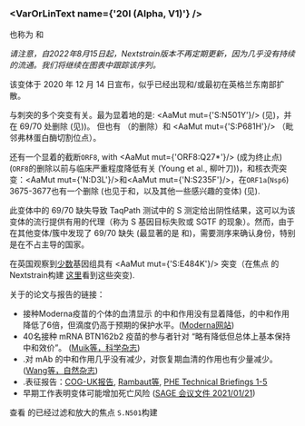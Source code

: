 

<MdxContent filepath="clusters/VoCHeader.mdx" />

### <VarOrLinText name={'20I (Alpha, V1)'} />
也称为 <VarOrLin name="20I (Alpha, V1)" invert={true} />和<Who name="Alpha" />

_请注意，自2022年8月15日起，Nextstrain版本不再定期更新，因为几乎没有持续的流通。我们将继续在图表中跟踪该序列。_

该变体于 2020 年 12 月 14 日宣布，似乎已经出现和/或最初在英格兰东南部扩散。

<VarOrLin name="20I (Alpha, V1)"/>与刺突的多个突变有关。最为显着地的是: <AaMut mut={'S:N501Y'}/> (见<Mut name="S:N501"/>)，并在 69/70 处删除 (见<Mut name="S:H69-"/>))。
但也有 <Mut name="S:Y144-"/>（的删除）和 <AaMut mut={'S:P681H'}/> （毗邻弗林蛋白酶切割位点）。

还有一个显着的截断<code>ORF8</code>, with <AaMut mut={'ORF8:Q27*'}/> (成为终止点) (<code>ORF8</code>的删除以前与临床严重程度降低有关 (<LinkExternal href="https://www.thelancet.com/article/S0140-6736(20)31757-8/fulltext">Young et al., 柳叶刀</LinkExternal>))，和核衣壳突变：<AaMut mut={'N:D3L'}/>和<AaMut mut={'N:S235F'}/>，在<code>ORF1a</code>(<code>Nsp6</code>) 3675-3677也有一个删除 (也见于<VarOrLin name="20H (Beta, V2)" prefix=""/>和<VarOrLin name="20J (Gamma, V3)" prefix=""/>，以及其他一些感兴趣的变体) (见<Mut name="ORF1a:S3675"/>).

此变体中的 69/70 缺失导致 TaqPath 测试中的 S 测定给出阴性结果，这可以为该变体的流行提供有用的代理（称为 S 基因目标失败或 SGTF 的现象）。然而，由于在其他变体/簇中发现了 69/70 缺失 (最显著的是 <VarOrLin name="20A/S:439K"/>和<Mut name="S:Y453F"/>)，需要测序来确认身份，特别是在<VarOrLin name="20I (Alpha, V1)" prefix=""/>不占主导的国家。

在英国观察到[少数](https://assets.publishing.service.gov.uk/government/uploads/system/uploads/attachment_data/file/957504/Variant_of_Concern_VOC_202012_01_Technical_Briefing_5_England.pdf)<VarOrLin name="20I (Alpha, V1)" prefix=""/>基因组具有 <AaMut mut={'S:E484K'}/> 突变（在焦点 <Mut name="S:E484"/>的Nextstrain构建 [这里](https://nextstrain.org/groups/neherlab/ncov/S.E484?c=gt-S_484&gt=S.484K&label=clade:20I%20%28Alpha,%20V1%29)看到这些突变).

关于<VarOrLin name="20I (Alpha, V1)" prefix=""/>的论文与报告的链接：
- 接种Moderna疫苗的个体的血清显示 <VarOrLin name="20I (Alpha, V1)" prefix=""/> 的中和作用没有显着降低，<VarOrLin name="20H (Beta, V2)" prefix=""/>的中和作用降低了6倍，但滴度仍高于预期的保护水平。([Moderna网站](https://investors.modernatx.com/news-releases/news-release-details/moderna-covid-19-vaccine-retains-neutralizing-activity-against))
- 40名接种 mRNA BTN162b2 疫苗的参与者针对 <VarOrLin name="20I (Alpha, V1)" prefix=""/> “略有降低但总体上基本保持中和效价”。 ([Muik等，科学杂志](https://science.sciencemag.org/content/early/2021/01/28/science.abg6105.full))
- .<VarOrLin name="20I (Alpha, V1)" prefix=""/>对 mAb 的中和作用几乎没有减少，对恢复期血清的作用也有少量减少。([Wang等，自然杂志](https://www.nature.com/articles/s41586-021-03398-2))
- .<VarOrLin name="20I (Alpha, V1)" prefix=""/>表征报告：[COG-UK报告](https://www.cogconsortium.uk/news_item/update-on-new-sars-cov-2-variant-and-how-cog-uk-tracks-emerging-mutations/), [Rambaut等](https://virological.org/t/preliminary-genomic-characterisation-of-an-emergent-sars-cov-2-lineage-in-the-uk-defined-by-a-novel-set-of-spike-mutations/563), [PHE Technical Briefings 1-5](https://www.gov.uk/government/publications/investigation-of-novel-sars-cov-2-variant-variant-of-concern-20201201)
- 早期工作表明<VarOrLin name="20I (Alpha, V1)" prefix=""/>变体可能增加死亡风险 ([SAGE 会议文件 2021/01/21](https://assets.publishing.service.gov.uk/government/uploads/system/uploads/attachment_data/file/955239/NERVTAG_paper_on_variant_of_concern__VOC__B.1.1.7.pdf))

查看<LinkExternal href="https://nextstrain.org/groups/neherlab/ncov/S.N501?c=gt-S_501&label=clade:20I%20%28Alpha,%20V1%29&p=grid&r=country"> <VarOrLinText name="20I (Alpha, V1)"/>的已经过滤和放大的焦点 `S.N501`构建 </LinkExternal>
